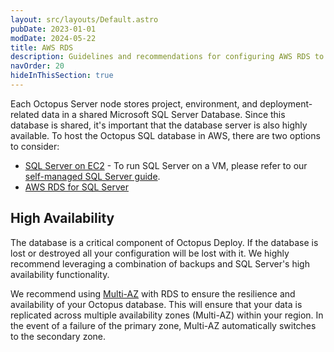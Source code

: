 ```yaml
---
layout: src/layouts/Default.astro
pubDate: 2023-01-01
modDate: 2024-05-22
title: AWS RDS
description: Guidelines and recommendations for configuring AWS RDS to host the Octopus Deploy Database.
navOrder: 20
hideInThisSection: true
---
```


Each Octopus Server node stores project, environment, and deployment-related data in a shared Microsoft SQL Server Database. Since this database is shared, it's important that the database server is also highly available. To host the Octopus SQL database in AWS, there are two options to consider:

- [SQL Server on EC2](https://docs.aws.amazon.com/sql-server-ec2/latest/userguide/sql-server-on-ec2-overview.html) -  To run SQL Server on a VM, please refer to our [self-managed SQL Server guide](/docs/installation/sql-database/self-managed-sql-server).
- [AWS RDS for SQL Server](https://aws.amazon.com/rds/sqlserver/)


## High Availability

The database is a critical component of Octopus Deploy.  If the database is lost or destroyed all your configuration will be lost with it.  We highly recommend leveraging a combination of backups and SQL Server's high availability functionality.  

We recommend using [Multi-AZ](https://aws.amazon.com/rds/features/multi-az/) with RDS to ensure the resilience and availability of your Octopus database. This will ensure that your data is replicated across multiple availability zones (Multi-AZ) within your region. In the event of a failure of the primary zone, Multi-AZ automatically switches to the secondary zone.